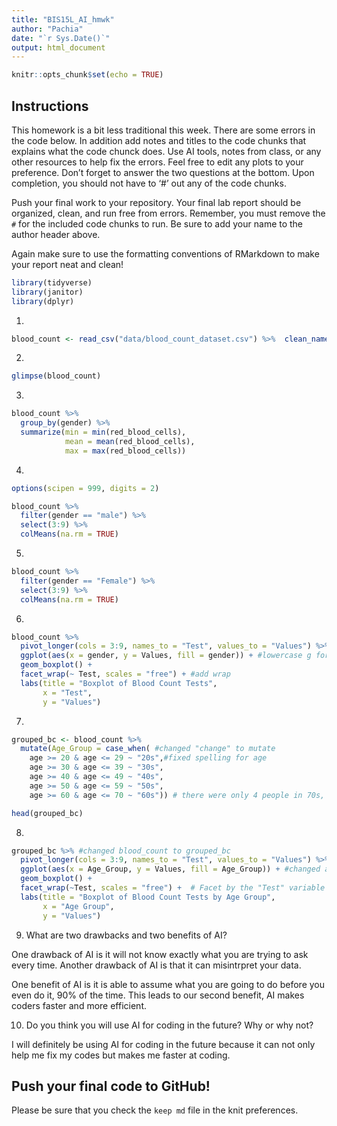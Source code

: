 ---
title: "BIS15L_AI_hmwk"
author: "Pachia"
date: "`r Sys.Date()`"
output: html_document
---

```{r setup, include=FALSE}
knitr::opts_chunk$set(echo = TRUE)
```

## Instructions
This homework is a bit less traditional this week. There are some errors in the code below. In addition add notes and titles to the code chunks that explains what the code chunck does. Use AI tools, notes from class, or any other resources to help fix the errors. Feel free to edit any plots to your preference. Don't forget to answer the two questions at the bottom. Upon completion, you should not have to '#' out any of the code chunks.

Push your final work to your repository. Your final lab report should be organized, clean, and run free from errors. Remember, you must remove the `#` for the included code chunks to run. Be sure to add your name to the author header above.   

Again make sure to use the formatting conventions of RMarkdown to make your report neat and clean!  


```{r}
library(tidyverse)
library(janitor)
library(dplyr)
```


1.
```{r}
blood_count <- read_csv("data/blood_count_dataset.csv") %>%  clean_names()
```

2. 
```{r}
glimpse(blood_count)
```

3. 
```{r}
blood_count %>%
  group_by(gender) %>%
  summarize(min = min(red_blood_cells),
            mean = mean(red_blood_cells),
            max = max(red_blood_cells))
```


4. 
```{r}
options(scipen = 999, digits = 2)

blood_count %>%
  filter(gender == "male") %>%
  select(3:9) %>%
  colMeans(na.rm = TRUE)

```

5. 
```{r}
blood_count %>%
  filter(gender == "Female") %>%
  select(3:9) %>%
  colMeans(na.rm = TRUE)
```


6. 
```{r}

blood_count %>%
  pivot_longer(cols = 3:9, names_to = "Test", values_to = "Values") %>% #instead of pivot wider, is pivot longer
  ggplot(aes(x = gender, y = Values, fill = gender)) + #lowercase g for gender
  geom_boxplot() +
  facet_wrap(~ Test, scales = "free") + #add wrap
  labs(title = "Boxplot of Blood Count Tests",
       x = "Test",
       y = "Values")

```

7. 
```{r}
grouped_bc <- blood_count %>%
  mutate(Age_Group = case_when( #changed "change" to mutate
    age >= 20 & age <= 29 ~ "20s",#fixed spelling for age
    age >= 30 & age <= 39 ~ "30s",
    age >= 40 & age <= 49 ~ "40s",
    age >= 50 & age <= 59 ~ "50s",
    age >= 60 & age <= 70 ~ "60s")) # there were only 4 people in 70s, so I combined it with 60s

head(grouped_bc)

```

8. 
```{r}
grouped_bc %>% #changed blood_count to grouped_bc
  pivot_longer(cols = 3:9, names_to = "Test", values_to = "Values") %>%
  ggplot(aes(x = Age_Group, y = Values, fill = Age_Group)) + #changed ase to aes, and uppercased V
  geom_boxplot() +
  facet_wrap(~Test, scales = "free") +  # Facet by the "Test" variable
  labs(title = "Boxplot of Blood Count Tests by Age Group",
       x = "Age Group",
       y = "Values")

```
9. What are two drawbacks and two benefits of AI?

One drawback of AI is it will not know exactly what you are trying to ask every time. Another drawback of AI is that it can misintrpret your data. 

One benefit of AI is it is able to assume what you are going to do before you even do it, 90% of the time. This leads to our second benefit, AI makes coders faster and more efficient. 

10. Do you think you will use AI for coding in the future? Why or why not?

I will definitely be using AI for coding in the future because it can not only help me fix my codes but makes me faster at coding. 

## Push your final code to GitHub!
Please be sure that you check the `keep md` file in the knit preferences. 